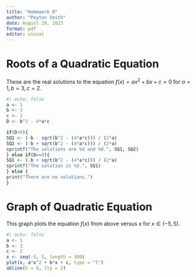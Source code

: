 ```yaml
---
title: "Homework 0"
author: "Peyton Smith"
date: August 29, 2023
format: pdf
editor: visual
---
```

# Roots of a Quadratic Equation
These are the real solutions to the equation $f(x) = ax^2+bx+c=0$  for  $a=1, b=3, c=2$.
```r
#| echo: false
a <- 1
b <- 3
c <- 2
D <- b^2 - 4*a*c

if(D>0){
SQ1 <- (-b - sqrt(b^2 - (4*a*c))) / (2*a)
SQ2 <- (-b + sqrt(b^2 - (4*a*c))) / (2*a)
sprintf("The solutions are %d and %d.", SQ1, SQ2)
} else if(D==0){
SQ1 <- (-b + sqrt(b^2 - (4*a*c))) / (2*a)
sprintf("The solution is %d.", SQ1)
} else {
print("There are no solutions.")
}
```
# Graph of Quadratic Equation
This graph plots the equation $f(x)$ from above versus $x$ for $x \in (-5,5)$.

```r
#| echo: false
a <- 1 
b <- 3
c <- 2
x <- seq(-5, 5, length = 300)
plot(x, a*x^2 + b*x + c, type = "l")
abline(h = 0, lty = 2)
```




